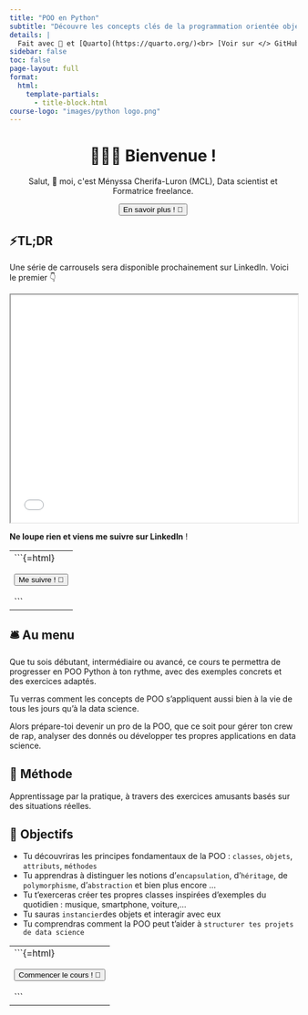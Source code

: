 ```yaml
---
title: "POO en Python"
subtitle: "Découvre les concepts clés de la programmation orientée objet (POO) avec Python, de manière ludique et pratique"
details: |
  Fait avec 🐍 et [Quarto](https://quarto.org/)<br> [Voir sur </> GitHub](https://github.com/universdesdonnees/poo_en_python)<br>Par Ményssa Cherifa-Luron, PhD
sidebar: false
toc: false
page-layout: full
format:
  html:
    template-partials:
      - title-block.html
course-logo: "images/python logo.png"
---
```


::: {.home}

:::

```{=html}
<div style="text-align: center">
  <h1>🙋🏻‍♀️ Bienvenue !</h1>
  <p>Salut, 👋 moi, c'est Ményssa Cherifa-Luron (MCL), Data scientist et Formatrice freelance.</p>
  <a href="about.qmd">
    <button class="button-61">En savoir plus ! 🚀</button>
  </a>
</div>
```

## ⚡TL;DR 
Une série de carrousels sera disponible prochainement sur LinkedIn. Voici le premier 👇
```{=html}
<iframe width="100%" height="400" src="pdf/Carroussel_poo1.pdf"></iframe>
```

**Ne loupe rien et viens me suivre sur LinkedIn** !

-----------------
```{=html}
<div style="text-align: center">
  <a href="https://www.linkedin.com/in/menyssacherifaluron/">
    <button class="button-61">Me suivre ! 🚀</button>
  </a>
</div>
```
-----------------

## 🛎️ Au menu

Que tu sois débutant, intermédiaire ou avancé, ce cours te permettra de progresser en POO Python à ton rythme, avec des exemples concrets et des exercices adaptés. 

Tu verras comment les concepts de POO s'appliquent aussi bien à la vie de tous les jours qu'à la data science.

Alors prépare-toi  devenir un pro de la POO, que ce soit pour gérer ton crew de rap, analyser des donnés ou développer tes propres applications en data science.

## 🔧 Méthode 

Apprentissage par la pratique, à travers des exercices amusants basés sur des situations réelles.

## 🎯 Objectifs 

- Tu découvriras les principes fondamentaux de la POO : `classes`, `objets`, `attributs`, `méthodes` 
- Tu apprendras à distinguer les notions d'`encapsulation`, d'`héritage`, de `polymorphisme`, d'`abstraction` et bien plus encore ...
- Tu t'exerceras  créer tes propres classes inspirées d'exemples du quotidien : musique, smartphone, voiture,...
- Tu sauras `instancier`des objets et interagir avec eux  
- Tu comprendras comment la POO peut t'aider à `structurer tes projets de data science`

-----------------
```{=html}
<div style="text-align: center">
  <a href="cours/module1.qmd">
    <button class="button-61">Commencer le cours ! 🚀</button>
  </a>
</div>
```
-----------------